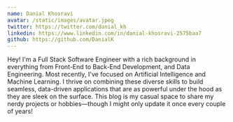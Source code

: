 ```yaml
---
name: Danial Khosravi
avatar: /static/images/avatar.jpeg
twitter: https://twitter.com/danial_kh
linkedin: https://www.linkedin.com/in/danial-khosravi-2575baa7
github: https://github.com/DanialK
---
```


Hey! I'm a Full Stack Software Engineer with a rich background in everything from Front-End to Back-End Development, and Data Engineering. Most recently, I've focused on Artificial Intelligence and Machine Learning. I thrive on combining these diverse skills to build seamless, data-driven applications that are as powerful under the hood as they are sleek on the surface. This blog is my casual space to share my nerdy projects or hobbies—though I might only update it once every couple of years!
